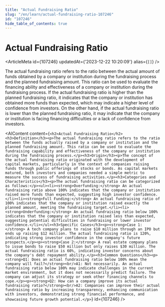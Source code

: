 ```yaml
---
title: "Actual Fundraising Ratio"
slug: "/en/learn/actual-fundraising-ratio-107246"
id: "107246"
hide_table_of_contents: true
---
```



# Actual Fundraising Ratio

<ArticleMeta id={107246} updatedAt={'2023-12-22 10:20:09'} alias={`[]`} />
<div className='border-solid border-b border-t-0 my-4 border-[var(--ifm-color-gray-300)]' />

The actual fundraising ratio refers to the ratio between the actual amount of funds obtained by a company or institution during the fundraising process and the planned fundraising amount. This ratio can be used to evaluate the financing ability and effectiveness of a company or institution during the fundraising process. If the actual fundraising ratio is higher than the planned fundraising ratio, it indicates that the company or institution has obtained more funds than expected, which may indicate a higher level of confidence from investors. On the other hand, if the actual fundraising ratio is lower than the planned fundraising ratio, it may indicate that the company or institution is facing financing difficulties or a lack of confidence from investors.

<AIContent content={`<h2>Actual Fundraising Ratio</h2><h3>Definition</h3><p>The actual fundraising ratio refers to the ratio between the funds actually raised by a company or institution and the planned fundraising amount. This ratio can be used to evaluate the fundraising capability and effectiveness of the company or institution during the fundraising process.</p><h3>Origin</h3><p>The concept of the actual fundraising ratio originated with the development of capital markets, particularly in the context of companies raising funds through public offerings of stocks or bonds. As capital markets matured, both investors and companies needed a simple metric to measure the success of fundraising activities.</p><h3>Categories and Characteristics</h3><p>The actual fundraising ratio can be categorized as follows:</p><ul><li><strong>Overfunding:</strong> An actual fundraising ratio above 100% indicates that the company or institution raised more funds than expected, suggesting high investor confidence.</li><li><strong>Full Funding:</strong> An actual fundraising ratio of 100% indicates that the company or institution raised exactly the planned amount, meeting the fundraising target.</li><li><strong>Underfunding:</strong> An actual fundraising ratio below 100% indicates that the company or institution raised less than expected, suggesting potential difficulties in fundraising or lower investor confidence.</li></ul><h3>Specific Cases</h3><p><strong>Case 1:</strong> A tech company plans to raise $10 million through an IPO but ends up raising $12 million. The actual fundraising ratio is 120%, indicating strong investor confidence in the company's future prospects.</p><p><strong>Case 2:</strong> A real estate company plans to issue bonds to raise $50 million but only raises $30 million. The actual fundraising ratio is 60%, indicating investor concerns about the company's debt repayment ability.</p><h3>Common Questions</h3><p><strong>Q1: Does an actual fundraising ratio below 100% mean the company will fail?</strong><br/>A1: Not necessarily. An actual fundraising ratio below 100% may indicate challenges in the current market environment, but it does not necessarily predict failure. The company can adjust its strategy or seek other financing channels to cope.</p><p><strong>Q2: How can a company improve its actual fundraising ratio?</strong><br/>A2: Companies can improve their actual fundraising ratio by increasing transparency, enhancing communication with investors, demonstrating strong financial performance, and showcasing future growth potential.</p>`} id={107246} />
